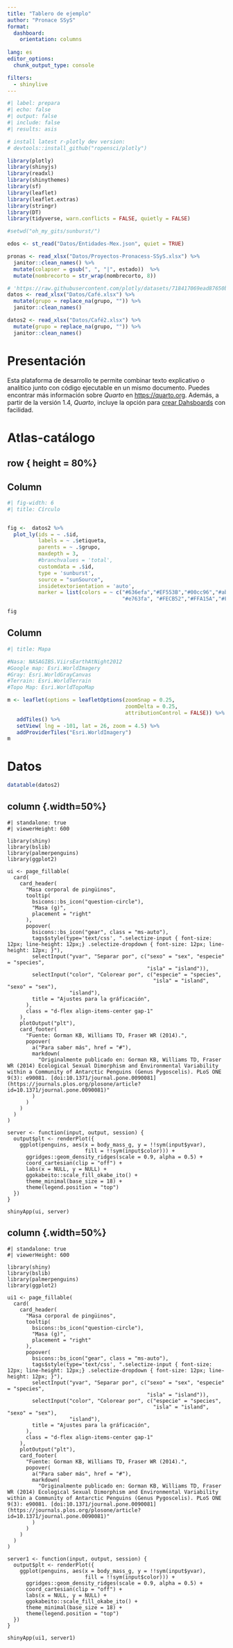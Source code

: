 ```yaml
--- 
title: "Tablero de ejemplo"
author: "Pronace SSyS"
format: 
  dashboard:
    orientation: columns
    
lang: es
editor_options: 
  chunk_output_type: console

filters:
  - shinylive
---
```


```r
#| label: prepara
#| echo: false
#| output: false
#| include: false
#| results: asis

# install latest r-plotly dev version:
# devtools::install_github("ropensci/plotly")

library(plotly)
library(shinyjs)
library(readxl)
library(shinythemes)
library(sf)
library(leaflet)
library(leaflet.extras)
library(stringr)
library(DT)
library(tidyverse, warn.conflicts = FALSE, quietly = FALSE)

#setwd("oh_my_gits/sunburst/")

edos <- st_read("Datos/Entidades-Mex.json", quiet = TRUE) 

pronas <- read_xlsx("Datos/Proyectos-Pronacess-SSyS.xlsx") %>% 
  janitor::clean_names() %>%  
  mutate(colapser = gsub(", ", "|", estado))  %>% 
  mutate(nombrecorto = str_wrap(nombrecorto, 8))

# 'https://raw.githubusercontent.com/plotly/datasets/718417069ead87650b90472464c7565dc8c2cb1c/coffee-flavors.csv'
datos <- read_xlsx("Datos/Café.xlsx") %>% 
  mutate(grupo = replace_na(grupo, "")) %>% 
  janitor::clean_names()

datos2 <- read_xlsx("Datos/Café2.xlsx") %>% 
  mutate(grupo = replace_na(grupo, "")) %>% 
  janitor::clean_names()


```

# Presentación

::: {.card title="Quarto"}

Esta plataforma de desarrollo te permite combinar texto explicativo o analítico junto con código ejecutable en un mismo documento. Puedes encontrar más información sobre _Quarto_ en [https://quarto.org](https://quarto.org). Además, a partir de la versión 1.4, _Quarto_, incluye la opción para [crear Dahsboards](https://quarto.org/docs/dashboards/layout.html) con facilidad. 
:::


# Atlas-catálogo

## row { height = 80%}
## Column {width=50%}

```r
#| fig-width: 6
#| title: Círculo


fig <-  datos2 %>%
  plot_ly(ids = ~ .$id,
          labels = ~ .$etiqueta,
          parents = ~ .$grupo,
          maxdepth = 3,
          #branchvalues = 'total',
          customdata = .$id, 
          type = 'sunburst',
          source = "sunSource", 
          insidetextorientation = 'auto',
          marker = list(colors = ~ c("#636efa","#EF553B","#00cc96","#ab63fa","#19d3f3",
                                     "#e763fa", "#FECB52","#FFA15A","#FF6692","#B6E880")))

fig


```

## Column {width=50%}

::: {.card title="Socioecosistemas y sustentabilidad"}

```r
#| title: Mapa

#Nasa: NASAGIBS.ViirsEarthAtNight2012
#Google map: Esri.WorldImagery
#Gray: Esri.WorldGrayCanvas
#Terrain: Esri.WorldTerrain
#Topo Map: Esri.WorldTopoMap

m <- leaflet(options = leafletOptions(zoomSnap = 0.25, 
                                      zoomDelta = 0.25,
                                      attributionControl = FALSE)) %>% 
   addTiles() %>% 
   setView( lng = -101, lat = 26, zoom = 4.5) %>% 
   addProviderTiles("Esri.WorldImagery")
m

```

:::

# Datos

```r

datatable(datos2)

```

## column {.width=50%}

```shinylive-r
#| standalone: true
#| viewerHeight: 600

library(shiny)
library(bslib)
library(palmerpenguins)
library(ggplot2)

ui <- page_fillable(
  card(
    card_header(
      "Masa corporal de pingüinos",
      tooltip(
        bsicons::bs_icon("question-circle"),
        "Masa (g)",
        placement = "right"
      ),
      popover(
        bsicons::bs_icon("gear", class = "ms-auto"),
        tags$style(type='text/css', ".selectize-input { font-size: 12px; line-height: 12px;} .selectize-dropdown { font-size: 12px; line-height: 12px; }"),
        selectInput("yvar", "Separar por", c("sexo" = "sex", "especie" = "species",
                                             "isla" = "island")),
        selectInput("color", "Colorear por", c("especie" = "species", 
                                               "isla" = "island", "sexo" = "sex"),
                    "island"),
        title = "Ajustes para la gráficación",
      ),
      class = "d-flex align-items-center gap-1"
    ),
    plotOutput("plt"),
    card_footer(
      "Fuente: Gorman KB, Williams TD, Fraser WR (2014).",
      popover(
        a("Para saber más", href = "#"),
        markdown(
          "Originalmente publicado en: Gorman KB, Williams TD, Fraser WR (2014) Ecological Sexual Dimorphism and Environmental Variability within a Community of Antarctic Penguins (Genus Pygoscelis). PLoS ONE 9(3): e90081. [doi:10.1371/journal.pone.0090081](https://journals.plos.org/plosone/article?id=10.1371/journal.pone.0090081)"
        )
      )
    )
  )
)

server <- function(input, output, session) {
  output$plt <- renderPlot({
    ggplot(penguins, aes(x = body_mass_g, y = !!sym(input$yvar), 
                         fill = !!sym(input$color))) +
      ggridges::geom_density_ridges(scale = 0.9, alpha = 0.5) +
      coord_cartesian(clip = "off") +
      labs(x = NULL, y = NULL) +
      ggokabeito::scale_fill_okabe_ito() +
      theme_minimal(base_size = 18) +
      theme(legend.position = "top")
  })
}

shinyApp(ui, server)
```


## column {.width=50%}

```shinylive-r
#| standalone: true
#| viewerHeight: 600

library(shiny)
library(bslib)
library(palmerpenguins)
library(ggplot2)

ui1 <- page_fillable(
  card(
    card_header(
      "Masa corporal de pingüinos",
      tooltip(
        bsicons::bs_icon("question-circle"),
        "Masa (g)",
        placement = "right"
      ),
      popover(
        bsicons::bs_icon("gear", class = "ms-auto"),
        tags$style(type='text/css', ".selectize-input { font-size: 12px; line-height: 12px;} .selectize-dropdown { font-size: 12px; line-height: 12px; }"),
        selectInput("yvar", "Separar por", c("sexo" = "sex", "especie" = "species",
                                             "isla" = "island")),
        selectInput("color", "Colorear por", c("especie" = "species", 
                                               "isla" = "island", "sexo" = "sex"),
                    "island"),
        title = "Ajustes para la gráficación",
      ),
      class = "d-flex align-items-center gap-1"
    ),
    plotOutput("plt"),
    card_footer(
      "Fuente: Gorman KB, Williams TD, Fraser WR (2014).",
      popover(
        a("Para saber más", href = "#"),
        markdown(
          "Originalmente publicado en: Gorman KB, Williams TD, Fraser WR (2014) Ecological Sexual Dimorphism and Environmental Variability within a Community of Antarctic Penguins (Genus Pygoscelis). PLoS ONE 9(3): e90081. [doi:10.1371/journal.pone.0090081](https://journals.plos.org/plosone/article?id=10.1371/journal.pone.0090081)"
        )
      )
    )
  )
)

server1 <- function(input, output, session) {
  output$plt <- renderPlot({
    ggplot(penguins, aes(x = body_mass_g, y = !!sym(input$yvar), 
                         fill = !!sym(input$color))) +
      ggridges::geom_density_ridges(scale = 0.9, alpha = 0.5) +
      coord_cartesian(clip = "off") +
      labs(x = NULL, y = NULL) +
      ggokabeito::scale_fill_okabe_ito() +
      theme_minimal(base_size = 18) +
      theme(legend.position = "top")
  })
}

shinyApp(ui1, server1)
```




